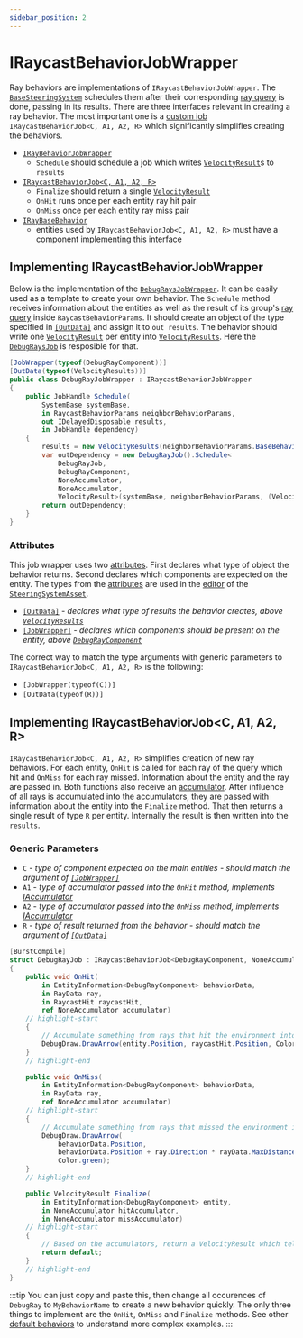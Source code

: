 ```yaml
---
sidebar_position: 2
---
```


# IRaycastBehaviorJobWrapper

Ray behaviors are implementations of `IRaycastBehaviorJobWrapper`. The [`BaseSteeringSystem`](/docs/documentation-core/base-system/BaseSteeringSystem) schedules them after their corresponding [ray query](/docs/documentation-core/queries/ray_queries/overview) is done, passing in its results. There are three interfaces relevant in creating a ray behavior. The most important one is a [custom job](https://docs.unity3d.com/Packages/com.unity.jobs@0.0/manual/custom_job_types.html) `IRaycastBehaviorJob<C, A1, A2, R>` which significantly simplifies creating the behaviors. 

- [`IRayBehaviorJobWrapper`](/docs/documentation-core/behaviors/ray-behaviors/ray-behaviors#implementing-iraycastbehaviorjobwrapper) 
    - `Schedule` should schedule a job which writes [`VelocityResult`](/docs/documentation-defaults/behaviors/VelocityResult)s to `results`
- [`IRaycastBehaviorJob<C, A1, A2, R>`](/docs/documentation-core/behaviors/ray-behaviors/ray-behaviors#implementing-iraycastbehaviorjobc-a1-a2-r) 
    - `Finalize` should return a single [`VelocityResult`](/docs/documentation-defaults/behaviors/VelocityResult)
    - `OnHit` runs once per each entity ray hit pair
    - `OnMiss` once per each entity ray miss pair
- [`IRayBaseBehavior`](/docs/documentation-core/components/IRayBaseBehavior) 
    - entities used by `IRaycastBehaviorJob<C, A1, A2, R>` must have a component implementing this interface

## Implementing IRaycastBehaviorJobWrapper

Below is the implementation of the [`DebugRaysJobWrapper`](/docs/documentation-defaults/behaviors/ray-behaviors/debug-rays). It can be easily used as a template to create your own behavior. The `Schedule` method receives information about the entities as well as the result of its group's [ray query](/docs/documentation-core/queries/ray_queries/overview) inside `RaycastBehaviorParams`. It should create an object of the type specified in [`[OutData]`](/docs/documentation-core/attributes#outdataattribute) and assign it to `out results`. The behavior should write one [`VelocityResult`](/docs/documentation-defaults/behaviors/VelocityResult) per entity into [`VelocityResults`](/docs/documentation-defaults/behaviors/VelocityResult). Here the [`DebugRaysJob`](/docs/documentation-defaults/behaviors/ray-behaviors/debug-rays) is resposible for that.

```csharp title="DebugRayJobWrapper.cs"
[JobWrapper(typeof(DebugRayComponent))]
[OutData(typeof(VelocityResults))] 
public class DebugRayJobWrapper : IRaycastBehaviorJobWrapper
{
    public JobHandle Schedule(
        SystemBase systemBase,
        in RaycastBehaviorParams neighborBehaviorParams,
        out IDelayedDisposable results,
        in JobHandle dependency)
    {
        results = new VelocityResults(neighborBehaviorParams.BaseBehaviorParams.EntityCount);
        var outDependency = new DebugRayJob().Schedule<
            DebugRayJob, 
            DebugRayComponent, 
            NoneAccumulator, 
            NoneAccumulator, 
            VelocityResult>(systemBase, neighborBehaviorParams, (VelocityResults)results, 1, dependency);
        return outDependency;
    }
}
```

### Attributes

This job wrapper uses two [attributes](/docs/documentation-core/attributes). First declares what type of object the behavior returns. Second declares which components are expected on the entity. The types from the [attributes](/docs/documentation-core/attributes) are used in the [editor](/docs/documentation-core/editor) of the [`SteeringSystemAsset`](/docs/documentation-core/base-system/SteeringSystemAsset). 

- [`[OutData]`](/docs/documentation-core/attributes#outdataattribute) - *declares what type of results the behavior creates, above [`VelocityResults`](/docs/documentation-defaults/behaviors/VelocityResult)*
- [`[JobWrapper]`](/docs/documentation-core/attributes#jobwrapperattribute) - *declares which components should be present on the entity, above [`DebugRayComponent`](/docs/documentation-defaults/behaviors/ray-behaviors/debug-rays#debugrayscomponent)*

The correct way to match the type arguments with generic parameters to `IRaycastBehaviorJob<C, A1, A2, R>` is the following:

- `[JobWrapper(typeof(C))]`
- `[OutData(typeof(R))]`

## Implementing IRaycastBehaviorJob\<C, A1, A2, R\>

`IRaycastBehaviorJob<C, A1, A2, R>` simplifies creation of new ray behaviors. For each entity, `OnHit` is called for each ray of the query which hit and `OnMiss` for each ray missed. Information about the entity and the ray are passed in. Both functions also receive an [accumulator](/docs/documentation-core/behaviors/accumulators). After influence of all rays is accumulated into the accumulators, they are passed with information about the entity into the `Finalize` method. That then returns a single result of type `R` per entity. Internally the result is then written into the `results`. 

### Generic Parameters

- `C` - *type of component expected on the main entities - should match the argument of [`[JobWrapper]`](/docs/documentation-core/attributes#jobwrapperattribute)*
- `A1` - *type of accumulator passed into the `OnHit` method, implements [IAccumulator](/docs/documentation-core/behaviors/accumulators)*
- `A2` - *type of accumulator passed into the `OnMiss` method, implements [IAccumulator](/docs/documentation-core/behaviors/accumulators)*
- `R` - *type of result returned from the behavior - should match the argument of [`[OutData]`](/docs/documentation-core/attributes#outdataattribute)* 

```csharp title="DebugRayJobWrapper.cs"
[BurstCompile]
struct DebugRayJob : IRaycastBehaviorJob<DebugRayComponent, NoneAccumulator, NoneAccumulator, VelocityResult>
{
    public void OnHit(
        in EntityInformation<DebugRayComponent> behaviorData,
        in RayData ray,
        in RaycastHit raycastHit,
        ref NoneAccumulator accumulator)
    // highlight-start
    {
        // Accumulate something from rays that hit the environment into accumulator
        DebugDraw.DrawArrow(entity.Position, raycastHit.Position, Color.red);
    }
    // highlight-end

    public void OnMiss(
        in EntityInformation<DebugRayComponent> behaviorData, 
        in RayData ray, 
        ref NoneAccumulator accumulator)
    // highlight-start
    {
        // Accumulate something from rays that missed the environment into accumulator
        DebugDraw.DrawArrow(
            behaviorData.Position,
            behaviorData.Position + ray.Direction * rayData.MaxDistance, 
            Color.green);
    }
    // highlight-end

    public VelocityResult Finalize(
        in EntityInformation<DebugRayComponent> entity,
        in NoneAccumulator hitAccumulator,
        in NoneAccumulator missAccumulator)
    // highlight-start
    {
        // Based on the accumulators, return a VelocityResult which tells which way to go
        return default;
    }
    // highlight-end
}
```

:::tip
You can just copy and paste this, then change all occurences of `DebugRay` to `MyBehaviorName` to create a new behavior quickly. The only three things to implement are the `OnHit`, `OnMiss` and `Finalize` methods. See other [default behaviors](/docs/category/ray-behaviors-1) to understand more complex examples.
:::